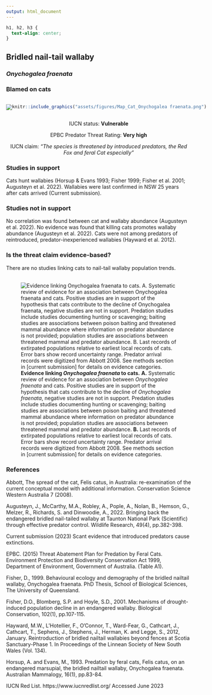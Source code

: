 ```yaml
---
output: html_document
---
```

```css
h1, h2, h3 {
  text-align: center;
}
```

## **Bridled nail-tail wallaby**
### *Onychogalea fraenata*
### Blamed on cats

:::: {style="display: flex;"}

[![](assets/photos/Onychogalea fraenata.png)](https://www.inaturalist.org/photos/60047372?size=original)

::: {}

:::

::: {}
  ```r
  knitr::include_graphics("assets/figures/Map_Cat_Onychogalea fraenata.png")
  ```
:::

::::
<center>
IUCN status: **Vulnerable**

EPBC Predator Threat Rating: **Very high**

IUCN claim: *"The species is threatened by introduced predators, the Red Fox and feral Cat especially"*

</center>

### Studies in support

Cats hunt wallabies (Horsup & Evans 1993; Fisher 1999; Fisher et al. 2001; Augusteyn et al. 2022). Wallabies were last confirmed in NSW 25 years after cats arrived (Current submission).

### Studies not in support

No correlation was found between cat and wallaby abundance (Augusteyn et al. 2022). No evidence was found that killing cats promotes wallaby abundance (Augusteyn et al. 2022). Cats were not among predators of reintroduced, predator-inexperienced wallabies (Hayward et al. 2012).

### Is the threat claim evidence-based?

There are no studies linking cats to nail-tail wallaby population trends.
<br>
<br>

![**Evidence linking *Onychogalea fraenata* to cats.** **A.** Systematic review of evidence for an association between *Onychogalea fraenata* and cats. Positive studies are in support of the hypothesis that cats contribute to the decline of *Onychogalea fraenata*, negative studies are not in support. Predation studies include studies documenting hunting or scavenging; baiting studies are associations between poison baiting and threatened mammal abundance where information on predator abundance is not provided; population studies are associations between threatened mammal and predator abundance. **B.** Last records of extirpated populations relative to earliest local records of cats. Error bars show record uncertainty range. Predator arrival records were digitized from Abbott 2008. See methods section in [current submission] for details on evidence categories.](assets/figures/Main_Evidence_Cat_Onychogalea fraenata.png)

### References

Abbott, The spread of the cat, Felis catus, in Australia: re-examination of the current conceptual model with additional information. Conservation Science Western Australia 7 (2008).

Augusteyn, J., McCarthy, M.A., Robley, A., Pople, A., Nolan, B., Hemson, G., Melzer, R., Richards, S. and Dinwoodie, A., 2022. Bringing back the endangered bridled nail-tailed wallaby at Taunton National Park (Scientific) through effective predator control. Wildlife Research, 49(4), pp.382-398.

Current submission (2023) Scant evidence that introduced predators cause extinctions.

EPBC. (2015) Threat Abatement Plan for Predation by Feral Cats. Environment Protection and Biodiversity Conservation Act 1999, Department of Environment, Government of Australia. (Table A1).

Fisher, D., 1999. Behavioural ecology and demography of the bridled nailtail wallaby, Onychogalea fraenata. PhD Thesis, School of Biological Sciences, The University of Queensland.

Fisher, D.O., Blomberg, S.P. and Hoyle, S.D., 2001. Mechanisms of drought-induced population decline in an endangered wallaby. Biological Conservation, 102(1), pp.107-115.

Hayward, M.W., L'Hotellier, F., O'Connor, T., Ward-Fear, G., Cathcart, J., Cathcart, T., Sephens, J., Stephens, J., Herman, K. and Legge, S., 2012, January. Reintroduction of bridled nailtail wallabies beyond fences at Scotia Sanctuary-Phase 1. In Proceedings of the Linnean Society of New South Wales (Vol. 134).

Horsup, A. and Evans, M., 1993. Predation by feral cats, Felis catus, on an endangered marsupial, the bridled nailtail wallaby, Onychogalea fraenata. Australian Mammalogy, 16(1), pp.83-84.

IUCN Red List. https://www.iucnredlist.org/ Accessed June 2023

